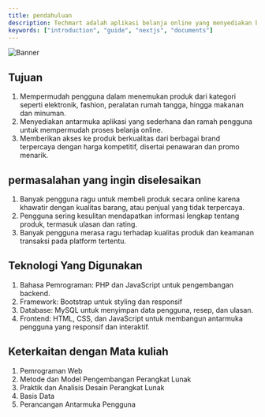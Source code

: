 ```yaml
---
title: pendahuluan
description: Techmart adalah aplikasi belanja online yang menyediakan berbagai macam produk dari berbagai kategori untuk memenuhi kebutuhan sehari-hari masyarakat. Techmart dirancang untuk menjadi solusi belanja serba ada, di mana pengguna dapat dengan mudah mencari, memilih, dan membeli produk dengan nyaman melalui satu platform.
keywords: ["introduction", "guide", "nextjs", "documents"]
---
```


![Banner](/images/banner.png)

## Tujuan

1. Mempermudah pengguna dalam menemukan produk dari kategori seperti elektronik, fashion, peralatan rumah tangga, hingga makanan dan minuman.
2. Menyediakan antarmuka aplikasi yang sederhana dan ramah pengguna untuk mempermudah proses belanja online.
3. Memberikan akses ke produk berkualitas dari berbagai brand terpercaya dengan harga kompetitif, disertai penawaran dan promo menarik.

## permasalahan yang ingin diselesaikan
1. Banyak pengguna ragu untuk membeli produk secara online karena khawatir dengan kualitas barang, atau penjual yang tidak terpercaya.
2. Pengguna sering kesulitan mendapatkan informasi lengkap tentang produk, termasuk ulasan dan rating.
3. Banyak pengguna merasa ragu terhadap kualitas produk dan keamanan transaksi pada platform tertentu.

## Teknologi Yang Digunakan

1. Bahasa Pemrograman: PHP dan JavaScript untuk pengembangan backend.
2. Framework: Bootstrap untuk styling dan responsif
3. Database: MySQL untuk menyimpan data pengguna, resep, dan ulasan.
4. Frontend: HTML, CSS, dan JavaScript untuk membangun antarmuka pengguna yang responsif dan interaktif.

## Keterkaitan dengan Mata kuliah

1. Pemrograman Web
2. Metode dan Model Pengembangan Perangkat Lunak
3. Praktik dan Analisis Desain Perangkat Lunak
4. Basis Data
5. Perancangan Antarmuka Pengguna